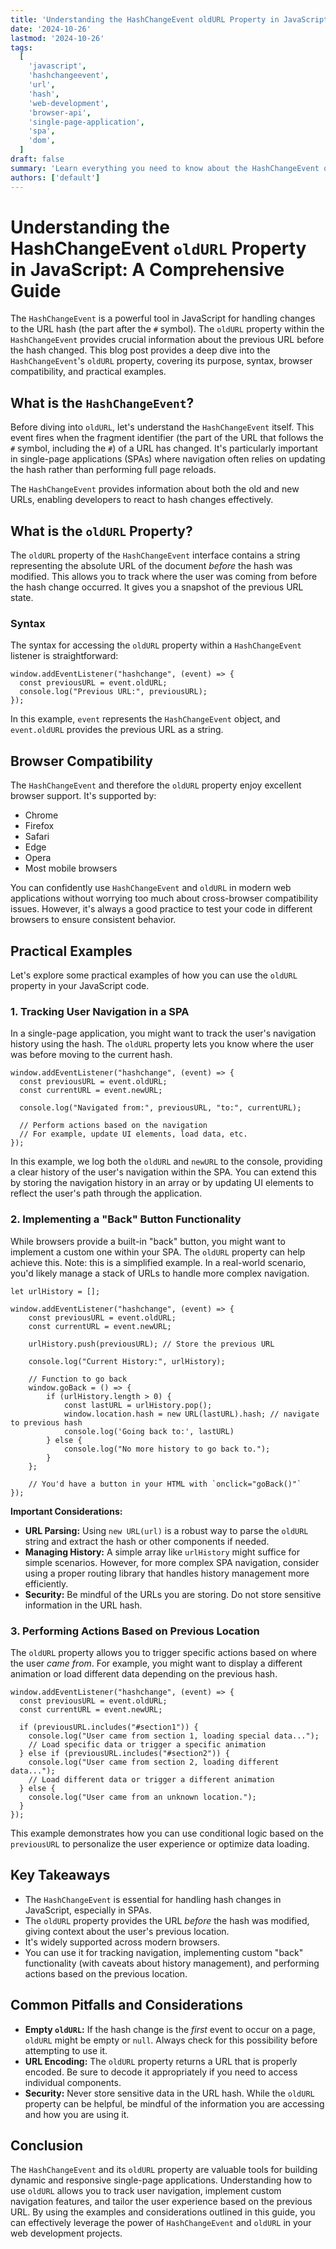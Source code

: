 ```yaml
---
title: 'Understanding the HashChangeEvent oldURL Property in JavaScript: A Comprehensive Guide'
date: '2024-10-26'
lastmod: '2024-10-26'
tags:
  [
    'javascript',
    'hashchangeevent',
    'url',
    'hash',
    'web-development',
    'browser-api',
    'single-page-application',
    'spa',
    'dom',
  ]
draft: false
summary: 'Learn everything you need to know about the HashChangeEvent oldURL property in JavaScript. This guide covers its usage, browser compatibility, and practical examples for single-page application development.'
authors: ['default']
---
```


# Understanding the HashChangeEvent `oldURL` Property in JavaScript: A Comprehensive Guide

The `HashChangeEvent` is a powerful tool in JavaScript for handling changes to the URL hash (the part after the `#` symbol). The `oldURL` property within the `HashChangeEvent` provides crucial information about the previous URL before the hash changed. This blog post provides a deep dive into the `HashChangeEvent`'s `oldURL` property, covering its purpose, syntax, browser compatibility, and practical examples.

## What is the `HashChangeEvent`?

Before diving into `oldURL`, let's understand the `HashChangeEvent` itself. This event fires when the fragment identifier (the part of the URL that follows the `#` symbol, including the `#`) of a URL has changed. It's particularly important in single-page applications (SPAs) where navigation often relies on updating the hash rather than performing full page reloads.

The `HashChangeEvent` provides information about both the old and new URLs, enabling developers to react to hash changes effectively.

## What is the `oldURL` Property?

The `oldURL` property of the `HashChangeEvent` interface contains a string representing the absolute URL of the document _before_ the hash was modified. This allows you to track where the user was coming from before the hash change occurred. It gives you a snapshot of the previous URL state.

### Syntax

The syntax for accessing the `oldURL` property within a `HashChangeEvent` listener is straightforward:

```plaintext
window.addEventListener("hashchange", (event) => {
  const previousURL = event.oldURL;
  console.log("Previous URL:", previousURL);
});
```

In this example, `event` represents the `HashChangeEvent` object, and `event.oldURL` provides the previous URL as a string.

## Browser Compatibility

The `HashChangeEvent` and therefore the `oldURL` property enjoy excellent browser support. It's supported by:

- Chrome
- Firefox
- Safari
- Edge
- Opera
- Most mobile browsers

You can confidently use `HashChangeEvent` and `oldURL` in modern web applications without worrying too much about cross-browser compatibility issues. However, it's always a good practice to test your code in different browsers to ensure consistent behavior.

## Practical Examples

Let's explore some practical examples of how you can use the `oldURL` property in your JavaScript code.

### 1. Tracking User Navigation in a SPA

In a single-page application, you might want to track the user's navigation history using the hash. The `oldURL` property lets you know where the user was before moving to the current hash.

```plaintext
window.addEventListener("hashchange", (event) => {
  const previousURL = event.oldURL;
  const currentURL = event.newURL;

  console.log("Navigated from:", previousURL, "to:", currentURL);

  // Perform actions based on the navigation
  // For example, update UI elements, load data, etc.
});
```

In this example, we log both the `oldURL` and `newURL` to the console, providing a clear history of the user's navigation within the SPA. You can extend this by storing the navigation history in an array or by updating UI elements to reflect the user's path through the application.

### 2. Implementing a "Back" Button Functionality

While browsers provide a built-in "back" button, you might want to implement a custom one within your SPA. The `oldURL` property can help achieve this. Note: this is a simplified example. In a real-world scenario, you'd likely manage a stack of URLs to handle more complex navigation.

```plaintext
let urlHistory = [];

window.addEventListener("hashchange", (event) => {
    const previousURL = event.oldURL;
    const currentURL = event.newURL;

    urlHistory.push(previousURL); // Store the previous URL

    console.log("Current History:", urlHistory);

    // Function to go back
    window.goBack = () => {
        if (urlHistory.length > 0) {
            const lastURL = urlHistory.pop();
            window.location.hash = new URL(lastURL).hash; // navigate to previous hash
            console.log('Going back to:', lastURL)
        } else {
            console.log("No more history to go back to.");
        }
    };

    // You'd have a button in your HTML with `onclick="goBack()"`
});
```

**Important Considerations:**

- **URL Parsing:** Using `new URL(url)` is a robust way to parse the `oldURL` string and extract the hash or other components if needed.
- **Managing History:** A simple array like `urlHistory` might suffice for simple scenarios. However, for more complex SPA navigation, consider using a proper routing library that handles history management more efficiently.
- **Security:** Be mindful of the URLs you are storing. Do not store sensitive information in the URL hash.

### 3. Performing Actions Based on Previous Location

The `oldURL` property allows you to trigger specific actions based on where the user _came from_. For example, you might want to display a different animation or load different data depending on the previous hash.

```plaintext
window.addEventListener("hashchange", (event) => {
  const previousURL = event.oldURL;
  const currentURL = event.newURL;

  if (previousURL.includes("#section1")) {
    console.log("User came from section 1, loading special data...");
    // Load specific data or trigger a specific animation
  } else if (previousURL.includes("#section2")) {
    console.log("User came from section 2, loading different data...");
    // Load different data or trigger a different animation
  } else {
    console.log("User came from an unknown location.");
  }
});
```

This example demonstrates how you can use conditional logic based on the `previousURL` to personalize the user experience or optimize data loading.

## Key Takeaways

- The `HashChangeEvent` is essential for handling hash changes in JavaScript, especially in SPAs.
- The `oldURL` property provides the URL _before_ the hash was modified, giving context about the user's previous location.
- It's widely supported across modern browsers.
- You can use it for tracking navigation, implementing custom "back" functionality (with caveats about history management), and performing actions based on the previous location.

## Common Pitfalls and Considerations

- **Empty `oldURL`:** If the hash change is the _first_ event to occur on a page, `oldURL` might be empty or `null`. Always check for this possibility before attempting to use it.
- **URL Encoding:** The `oldURL` property returns a URL that is properly encoded. Be sure to decode it appropriately if you need to access individual components.
- **Security:** Never store sensitive data in the URL hash. While the `oldURL` property can be helpful, be mindful of the information you are accessing and how you are using it.

## Conclusion

The `HashChangeEvent` and its `oldURL` property are valuable tools for building dynamic and responsive single-page applications. Understanding how to use `oldURL` allows you to track user navigation, implement custom navigation features, and tailor the user experience based on the previous URL. By using the examples and considerations outlined in this guide, you can effectively leverage the power of `HashChangeEvent` and `oldURL` in your web development projects.
